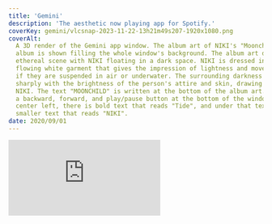 ```yaml
---
title: 'Gemini'
description: 'The aesthetic now playing app for Spotify.'
coverKey: gemini/vlcsnap-2023-11-22-13h21m49s207-1920x1080.png
coverAlt:
  A 3D render of the Gemini app window. The album art of NIKI's "Moonchild"
  album is shown filling the whole window's background. The album art depicts an
  ethereal scene with NIKI floating in a dark space. NIKI is dressed in a
  flowing white garment that gives the impression of lightness and movement, as
  if they are suspended in air or underwater. The surrounding darkness contrasts
  sharply with the brightness of the person's attire and skin, drawing focus to
  NIKI. The text "MOONCHILD" is written at the bottom of the album art. There is
  a backward, forward, and play/pause button at the bottom of the window. In the
  center left, there is bold text that reads "Tide", and under that text is
  smaller text that reads "NIKI".
date: 2020/09/01
---
```



<Bleed>
  <iframe
    className="aspect-video w-full"
    src="https://www.youtube-nocookie.com/embed/jIU53YdR9Tw?si=aFyg00W71UI-uIg5&autoplay=1&mute=1&playlist=jIU53YdR9Tw&loop=1&color=white"
    title="YouTube video player"
    frameBorder="0"
  />
</Bleed>

<div className="my-24 text-2xl">
  Gemini is an aesthetic "now playing" player for Spotify. It shows the title
  and artist of the song with the album art filling the background of the
  screen. It is an app that you can put in like a boba shop, so people know what
  song is playing—in an aesthetic way.
</div>

<Bleed>
  <ImageWithCaption
    src="gemini/Screen Shot 2020-12-11 at 6.41.14 PM-1844x1844.png"
    alt={
      'A screenshot of the Gemini app, running on macOS. The top-left of the image has macOS window control buttons (red, yellow, green). The top-right has a pin button. The album art of NIKI\'s "Zephyr" album is shown filling the whole window\'s background. It features a central image of NIKI with their eyes closed, seemingly at peace, with their head tilted slightly to the side. Her hair is wet or slicked back, and they are surrounded by soft focus flowers and greenery, giving the impression of a serene, natural setting. On the bottom of the window, from left to right, there is a menu icon, shuffle icon, backward icon, play/pause icon, forward icon, and repeat icon. In the center of the window, there is bold text that reads "Vintage", and under that text is smaller text that reads "NIKI".'
    }
  />
</Bleed>

Built with Electron and Spotify's official API. OAuth 2.0 PKCE flow implemented.

Check out the source code, or download Gemini on
[GitHub](https://github.com/kywagaha/gemini).

<Cards>
  <Cards.Card
    href="https://github.com/kywagaha/gemini"
    icon={<GitHubIcon />}
    title="Gemini on GitHub"
  />
  <Cards.Card
    href="https://github.com/kywagaha/gemini/releases"
    icon={<CopyIcon />}
    title="Download Gemini"
  />
</Cards>
